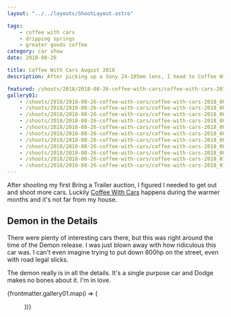 ```yaml
---
layout: "../../layouts/ShootLayout.astro"

tags:
    - coffee with cars
    - dripping springs
    - greater goods coffee
category: car show
date: 2018-08-26

title: Coffee With Cars August 2018
description: After picking up a Sony 24-105mm lens, I head to Coffee With Cars.

featured: /shoots/2018/2018-08-26-coffee-with-cars/coffee-with-cars-2018_002.jpeg
gallery01:
    - /shoots/2018/2018-08-26-coffee-with-cars/coffee-with-cars-2018_001.jpeg
    - /shoots/2018/2018-08-26-coffee-with-cars/coffee-with-cars-2018_002.jpeg
    - /shoots/2018/2018-08-26-coffee-with-cars/coffee-with-cars-2018_003.jpeg
    - /shoots/2018/2018-08-26-coffee-with-cars/coffee-with-cars-2018_004.jpeg
    - /shoots/2018/2018-08-26-coffee-with-cars/coffee-with-cars-2018_005.jpeg
    - /shoots/2018/2018-08-26-coffee-with-cars/coffee-with-cars-2018_006.jpeg
    - /shoots/2018/2018-08-26-coffee-with-cars/coffee-with-cars-2018_007.jpeg
    - /shoots/2018/2018-08-26-coffee-with-cars/coffee-with-cars-2018_008.jpeg
    - /shoots/2018/2018-08-26-coffee-with-cars/coffee-with-cars-2018_009.jpeg
    - /shoots/2018/2018-08-26-coffee-with-cars/coffee-with-cars-2018_010.jpeg
    - /shoots/2018/2018-08-26-coffee-with-cars/coffee-with-cars-2018_011.jpeg
---
```



After shooting my first Bring a Trailer auction, I figured I needed to get out and shoot more cars. Luckily [Coffee With Cars](https://www.facebook.com/CoffeeWithCars/) happens during the warmer months and it's not far from my house.

## Demon in the Details

There were plenty of interesting cars there, but this was right around the time of the Demon release. I was just blown away with how ridiculous this car was. I can't even imagine trying to put down 800hp on the street, even with road legal slicks.

The demon really is in all the details. It's a single purpose car and Dodge makes no bones about it. I'm in love.

{frontmatter.gallery01.map(i => (<Figure src={i} />))}
